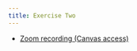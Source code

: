 ```yaml
---
title: Exercise Two
---
```

- [Zoom recording (Canvas access)](https://sdsu.instructure.com/courses/143676/discussion_topics/996511)
